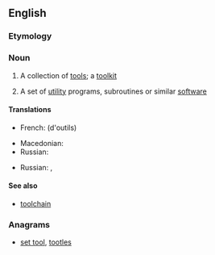 ==English==

===Etymology===
{{compound|tool|set}}

===Noun===
{{en-noun}}

# A collection of [[tool]]s; a [[toolkit]]
# {{computing}} A set of [[utility]] programs, subroutines or similar [[software]]

====Translations====
{{trans-top|collection of tools}}
* French: {{t+|fr|jeu|m}} (d'outils)
{{trans-mid}}
* Macedonian: {{t|mk|прибор|m|tr=príbor|sc=Cyrl}}
* Russian: {{t-|ru|набор инструментов|m|tr=nabór instruméntov|sc=Cyrl}}
{{trans-bottom}}

{{trans-top|set of utility programs, subroutines or similar software}}
{{trans-mid}}
* Russian: {{t-|ru|инструментальные средства|n|p|tr=instrumentálʹnyje srédstva|sc=Cyrl}}, {{t-|ru|пакет программ|m|tr=pakét prográmm|sc=Cyrl}}
{{trans-bottom}}

====See also====
* [[toolchain]]

===Anagrams===
* [[set tool#English|set tool]], [[tootles#English|tootles]]
